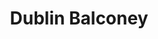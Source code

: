 ---
title: Dublin Balconey
media: 
dimensions: 36" x 30"
hero_image: ../../images/gallery/dublin.jpg
sale_status: Sold
---